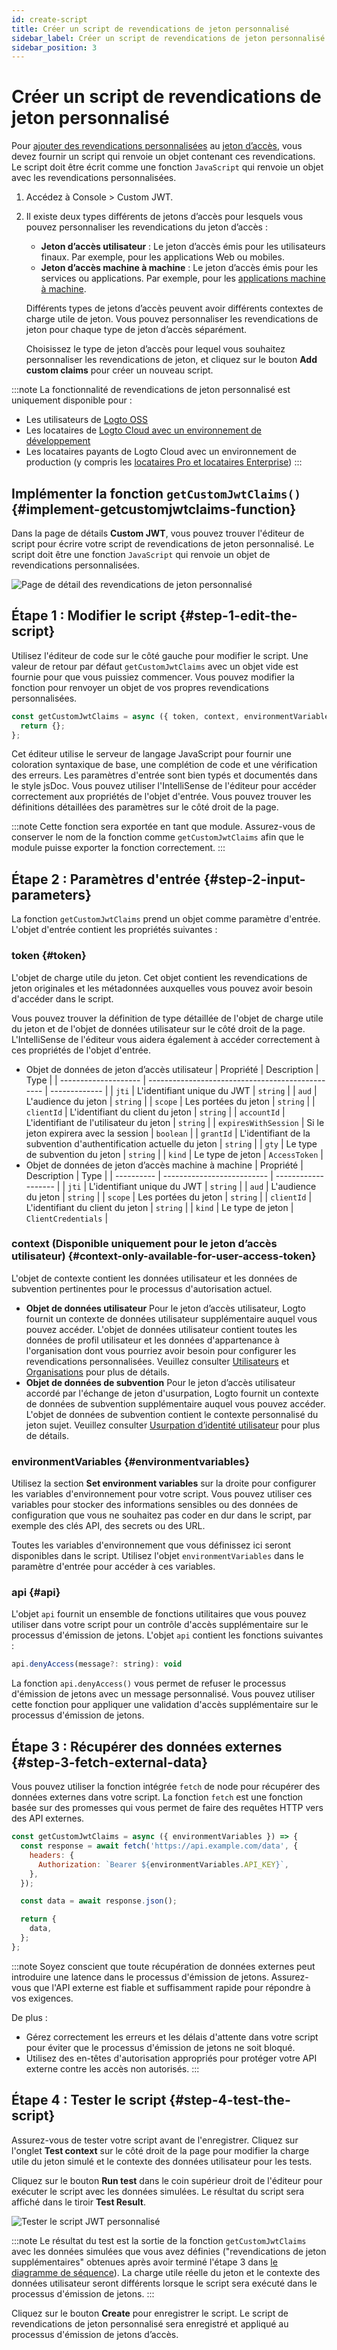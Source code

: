 ```yaml
---
id: create-script
title: Créer un script de revendications de jeton personnalisé
sidebar_label: Créer un script de revendications de jeton personnalisé
sidebar_position: 3
---
```


# Créer un script de revendications de jeton personnalisé

Pour [ajouter des revendications personnalisées](/developers/custom-token-claims) au [jeton d’accès](https://auth.wiki/access-token), vous devez fournir un script qui renvoie un objet contenant ces revendications. Le script doit être écrit comme une fonction `JavaScript` qui renvoie un objet avec les revendications personnalisées.

1. Accédez à <CloudLink to="/customize-jwt">Console > Custom JWT</CloudLink>.
2. Il existe deux types différents de jetons d’accès pour lesquels vous pouvez personnaliser les revendications du jeton d’accès :

   - **Jeton d’accès utilisateur** : Le jeton d’accès émis pour les utilisateurs finaux. Par exemple, pour les applications Web ou mobiles.
   - **Jeton d’accès machine à machine** : Le jeton d’accès émis pour les services ou applications. Par exemple, pour les [applications machine à machine](/quick-starts/m2m).

   Différents types de jetons d’accès peuvent avoir différents contextes de charge utile de jeton. Vous pouvez personnaliser les revendications de jeton pour chaque type de jeton d’accès séparément.

   Choisissez le type de jeton d’accès pour lequel vous souhaitez personnaliser les revendications de jeton, et cliquez sur le bouton **Add custom claims** pour créer un nouveau script.

:::note
La fonctionnalité de revendications de jeton personnalisé est uniquement disponible pour :

- Les utilisateurs de [Logto OSS](/logto-oss)
- Les locataires de [Logto Cloud avec un environnement de développement](/logto-cloud/tenant-settings#development)
- Les locataires payants de Logto Cloud avec un environnement de production (y compris les [locataires Pro et locataires Enterprise](https://logto.io/pricing))
  :::

## Implémenter la fonction `getCustomJwtClaims()` \{#implement-getcustomjwtclaims-function}

Dans la page de détails **Custom JWT**, vous pouvez trouver l'éditeur de script pour écrire votre script de revendications de jeton personnalisé. Le script doit être une fonction `JavaScript` qui renvoie un objet de revendications personnalisées.

<img
  src="/img/assets/custom-jwt-detail-page.png"
  alt="Page de détail des revendications de jeton personnalisé"
/>

## Étape 1 : Modifier le script \{#step-1-edit-the-script}

Utilisez l'éditeur de code sur le côté gauche pour modifier le script. Une valeur de retour par défaut `getCustomJwtClaims` avec un objet vide est fournie pour que vous puissiez commencer. Vous pouvez modifier la fonction pour renvoyer un objet de vos propres revendications personnalisées.

```jsx
const getCustomJwtClaims = async ({ token, context, environmentVariables }) => {
  return {};
};
```

Cet éditeur utilise le serveur de langage JavaScript pour fournir une coloration syntaxique de base, une complétion de code et une vérification des erreurs. Les paramètres d'entrée sont bien typés et documentés dans le style jsDoc. Vous pouvez utiliser l'IntelliSense de l'éditeur pour accéder correctement aux propriétés de l'objet d'entrée. Vous pouvez trouver les définitions détaillées des paramètres sur le côté droit de la page.

:::note
Cette fonction sera exportée en tant que module. Assurez-vous de conserver le nom de la fonction comme `getCustomJwtClaims` afin que le module puisse exporter la fonction correctement.
:::

## Étape 2 : Paramètres d'entrée \{#step-2-input-parameters}

La fonction `getCustomJwtClaims` prend un objet comme paramètre d'entrée. L'objet d'entrée contient les propriétés suivantes :

### token \{#token}

L'objet de charge utile du jeton. Cet objet contient les revendications de jeton originales et les métadonnées auxquelles vous pouvez avoir besoin d'accéder dans le script.

Vous pouvez trouver la définition de type détaillée de l'objet de charge utile du jeton et de l'objet de données utilisateur sur le côté droit de la page. L'IntelliSense de l'éditeur vous aidera également à accéder correctement à ces propriétés de l'objet d'entrée.

- Objet de données de jeton d’accès utilisateur
  | Propriété | Description | Type |
  | -------------------- | ------------------------------------------------ | ------------- |
  | `jti` | L'identifiant unique du JWT | `string` |
  | `aud` | L'audience du jeton | `string` |
  | `scope` | Les portées du jeton | `string` |
  | `clientId` | L'identifiant du client du jeton | `string` |
  | `accountId` | L'identifiant de l'utilisateur du jeton | `string` |
  | `expiresWithSession` | Si le jeton expirera avec la session | `boolean` |
  | `grantId` | L'identifiant de la subvention d'authentification actuelle du jeton | `string` |
  | `gty` | Le type de subvention du jeton | `string` |
  | `kind` | Le type de jeton | `AccessToken` |
- Objet de données de jeton d’accès machine à machine
  | Propriété | Description | Type |
  | ---------- | -------------------------- | ------------------- |
  | `jti` | L'identifiant unique du JWT | `string` |
  | `aud` | L'audience du jeton | `string` |
  | `scope` | Les portées du jeton | `string` |
  | `clientId` | L'identifiant du client du jeton | `string` |
  | `kind` | Le type de jeton | `ClientCredentials` |

### context (Disponible uniquement pour le jeton d’accès utilisateur) \{#context-only-available-for-user-access-token}

L'objet de contexte contient les données utilisateur et les données de subvention pertinentes pour le processus d'autorisation actuel.

- **Objet de données utilisateur**
  Pour le jeton d’accès utilisateur, Logto fournit un contexte de données utilisateur supplémentaire auquel vous pouvez accéder. L'objet de données utilisateur contient toutes les données de profil utilisateur et les données d'appartenance à l'organisation dont vous pourriez avoir besoin pour configurer les revendications personnalisées. Veuillez consulter [Utilisateurs](/user-management/user-data) et [Organisations](/organizations/organization-data) pour plus de détails.
- **Objet de données de subvention**
  Pour le jeton d’accès utilisateur accordé par l'échange de jeton d'usurpation, Logto fournit un contexte de données de subvention supplémentaire auquel vous pouvez accéder. L'objet de données de subvention contient le contexte personnalisé du jeton sujet. Veuillez consulter [Usurpation d’identité utilisateur](/developers/user-impersonation) pour plus de détails.

### environmentVariables \{#environmentvariables}

Utilisez la section **Set environment variables** sur la droite pour configurer les variables d'environnement pour votre script. Vous pouvez utiliser ces variables pour stocker des informations sensibles ou des données de configuration que vous ne souhaitez pas coder en dur dans le script, par exemple des clés API, des secrets ou des URL.

Toutes les variables d'environnement que vous définissez ici seront disponibles dans le script. Utilisez l'objet `environmentVariables` dans le paramètre d'entrée pour accéder à ces variables.

### api \{#api}

L'objet `api` fournit un ensemble de fonctions utilitaires que vous pouvez utiliser dans votre script pour un contrôle d'accès supplémentaire sur le processus d'émission de jetons. L'objet `api` contient les fonctions suivantes :

```jsx
api.denyAccess(message?: string): void
```

La fonction `api.denyAccess()` vous permet de refuser le processus d'émission de jetons avec un message personnalisé. Vous pouvez utiliser cette fonction pour appliquer une validation d'accès supplémentaire sur le processus d'émission de jetons.

## Étape 3 : Récupérer des données externes \{#step-3-fetch-external-data}

Vous pouvez utiliser la fonction intégrée `fetch` de node pour récupérer des données externes dans votre script. La fonction `fetch` est une fonction basée sur des promesses qui vous permet de faire des requêtes HTTP vers des API externes.

```jsx
const getCustomJwtClaims = async ({ environmentVariables }) => {
  const response = await fetch('https://api.example.com/data', {
    headers: {
      Authorization: `Bearer ${environmentVariables.API_KEY}`,
    },
  });

  const data = await response.json();

  return {
    data,
  };
};
```

:::note
Soyez conscient que toute récupération de données externes peut introduire une latence dans le processus d'émission de jetons. Assurez-vous que l'API externe est fiable et suffisamment rapide pour répondre à vos exigences.

De plus :

- Gérez correctement les erreurs et les délais d'attente dans votre script pour éviter que le processus d'émission de jetons ne soit bloqué.
- Utilisez des en-têtes d'autorisation appropriés pour protéger votre API externe contre les accès non autorisés.
  :::

## Étape 4 : Tester le script \{#step-4-test-the-script}

Assurez-vous de tester votre script avant de l'enregistrer. Cliquez sur l'onglet **Test context** sur le côté droit de la page pour modifier la charge utile du jeton simulé et le contexte des données utilisateur pour les tests.

Cliquez sur le bouton **Run test** dans le coin supérieur droit de l'éditeur pour exécuter le script avec les données simulées. Le résultat du script sera affiché dans le tiroir **Test Result**.

<img src="/img/assets/test-custom-jwt-script.png" alt="Tester le script JWT personnalisé" />

:::note
Le résultat du test est la sortie de la fonction `getCustomJwtClaims` avec les données simulées que vous avez définies ("revendications de jeton supplémentaires" obtenues après avoir terminé l'étape 3 dans [le diagramme de séquence](/developers/custom-token-claims/#how-do-custom-token-claims-work)). La charge utile réelle du jeton et le contexte des données utilisateur seront différents lorsque le script sera exécuté dans le processus d'émission de jetons.
:::

Cliquez sur le bouton **Create** pour enregistrer le script. Le script de revendications de jeton personnalisé sera enregistré et appliqué au processus d'émission de jetons d’accès.
